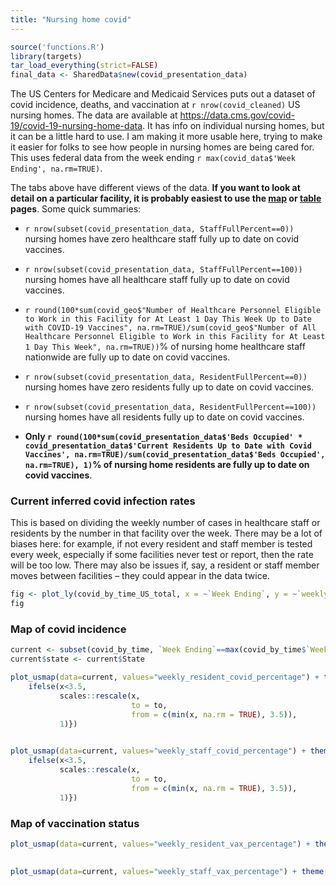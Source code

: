 ```yaml
---
title: "Nursing home covid"
---
```


```r
source('functions.R')
library(targets)
tar_load_everything(strict=FALSE)
final_data <- SharedData$new(covid_presentation_data)
```


The US Centers for Medicare and Medicaid Services puts out a dataset of covid incidence, deaths, and vaccination at `r nrow(covid_cleaned)` US nursing homes. The data are available at <https://data.cms.gov/covid-19/covid-19-nursing-home-data>. It has info on individual nursing homes, but it can be a little hard to use. I am making it more usable here, trying to make it easier for folks to see how people in nursing homes are being cared for. This uses federal data from the week ending `r max(covid_data$'Week Ending', na.rm=TRUE)`. 

The tabs above have different views of the data. **If you want to look at detail on a particular facility, it is probably easiest to use the [map](map.html) or [table](table.html) pages**. Some quick summaries:

* `r nrow(subset(covid_presentation_data, StaffFullPercent==0))` nursing homes have zero healthcare staff fully up to date on covid vaccines.
* `r nrow(subset(covid_presentation_data, StaffFullPercent==100))` nursing homes have all healthcare staff fully up to date on covid vaccines.
* `r round(100*sum(covid_geo$"Number of Healthcare Personnel Eligible to Work in this Facility for At Least 1 Day This Week Up to Date with COVID-19 Vaccines", na.rm=TRUE)/sum(covid_geo$"Number of All Healthcare Personnel Eligible to Work in this Facility for At Least 1 Day This Week", na.rm=TRUE))`% of nursing home healthcare staff nationwide are fully up to date on covid vaccines.

* `r nrow(subset(covid_presentation_data, ResidentFullPercent==0))` nursing homes have zero residents fully up to date on covid vaccines.
* `r nrow(subset(covid_presentation_data, ResidentFullPercent==100))` nursing homes have all residents fully up to date on covid vaccines.
* **Only `r round(100*sum(covid_presentation_data$'Beds Occupied' * covid_presentation_data$'Current Residents Up to Date with Covid Vaccines', na.rm=TRUE)/sum(covid_presentation_data$'Beds Occupied', na.rm=TRUE), 1)`% of nursing home residents are fully up to date on covid vaccines**.

### Current inferred covid infection rates

This is based on dividing the weekly number of cases in healthcare staff or residents by the number in that facility over the week. There may be a lot of biases here: for example, if not every resident and staff member is tested every week, especially if some facilities never test or report, then the rate will be too low. There may also be issues if, say, a resident or staff member moves between facilities -- they could appear in the data twice.

```r
fig <- plot_ly(covid_by_time_US_total, x = ~`Week Ending`, y = ~`weekly_resident_covid_percentage`, type = 'scatter', mode = 'lines+markers', name="Residents") |> add_trace(y = ~weekly_staff_covid_percentage, name = 'Staff', mode = 'lines+markers') |> layout(yaxis = list(title = "Inferred percentage with covid"), xaxis = list(title = 'Week Ending')) |> layout(legend = list(x = 0.1, y = 0.9))
fig
```

### Map of covid incidence
```r
current <- subset(covid_by_time, `Week Ending`==max(covid_by_time$`Week Ending`))
current$state <- current$State

plot_usmap(data=current, values="weekly_resident_covid_percentage") + theme(legend.position="top") + scale_fill_viridis(name=paste0("Percent of nursing home residents with covid\n(Week ending ", unique(current$`Week Ending`), ")"), rescaler = function(x, to = c(0, 1), from = NULL) {
    ifelse(x<3.5, 
           scales::rescale(x,
                           to = to,
                           from = c(min(x, na.rm = TRUE), 3.5)),
           1)})
		   

plot_usmap(data=current, values="weekly_staff_covid_percentage") + theme(legend.position="top") + scale_fill_viridis(name=paste0("Percent of nursing home staff with covid\n(Week ending ", unique(current$`Week Ending`), ")"), rescaler = function(x, to = c(0, 1), from = NULL) {
    ifelse(x<3.5, 
           scales::rescale(x,
                           to = to,
                           from = c(min(x, na.rm = TRUE), 3.5)),
           1)})
```

### Map of vaccination status
```r

plot_usmap(data=current, values="weekly_resident_vax_percentage") + theme(legend.position="top") + scale_fill_viridis(name=paste0("Percent of nursing home residents fully vaccinated\n(Week ending ", unique(current$`Week Ending`), ")"), option="H", limits=c(0,100), direction=-1)
		   

plot_usmap(data=current, values="weekly_staff_vax_percentage") + theme(legend.position="top") + scale_fill_viridis(name=paste0("Percent of nursing home staff fully_vaccinated\n(Week ending ", unique(current$`Week Ending`), ")"), option="H", limits=c(0,100), direction=-1)
```


